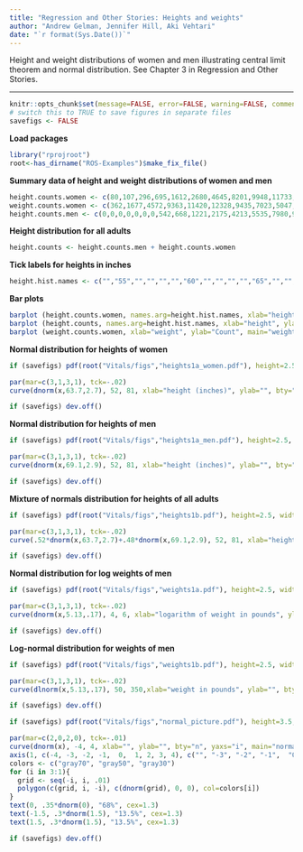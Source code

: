 ```yaml
---
title: "Regression and Other Stories: Heights and weights"
author: "Andrew Gelman, Jennifer Hill, Aki Vehtari"
date: "`r format(Sys.Date())`"
---
```

Height and weight distributions of women and men illustrating
central limit theorem and normal distribution. See Chapter 3 in
Regression and Other Stories.

-------------


```r
knitr::opts_chunk$set(message=FALSE, error=FALSE, warning=FALSE, comment=NA)
# switch this to TRUE to save figures in separate files
savefigs <- FALSE
```

**Load packages**

```r
library("rprojroot")
root<-has_dirname("ROS-Examples")$make_fix_file()
```

**Summary data of height and weight distributions of women and men**

```r
height.counts.women <- c(80,107,296,695,1612,2680,4645,8201,9948,11733,10270,9942,6181,3990,2131,1154,245,257,0,0,0,0)*10339/74167
weight.counts.women <- c(362,1677,4572,9363,11420,12328,9435,7023,5047,3621,2753,2081,1232,887,2366)*10339/74167
height.counts.men <- c(0,0,0,0,0,0,0,542,668,1221,2175,4213,5535,7980,9566,9578,8867,6716,5019,2745,1464,1263)*9983/67552
```

**Height distribution for all adults**

```r
height.counts <- height.counts.men + height.counts.women
```

**Tick labels for heights in inches**

```r
height.hist.names <- c("","55","","","","","60","","","","","65","","","","","70","","","","","75")
```

**Bar plots**

```r
barplot (height.counts.women, names.arg=height.hist.names, xlab="height", ylab="Count", main="heights of women\n(histogram)")
barplot (height.counts, names.arg=height.hist.names, xlab="height", ylab="Count", main="heights of all adults\n(histogram)")
barplot (weight.counts.women, xlab="weight", ylab="Count", main="weights of women\n(histogram)")
```

**Normal distribution for heights of women**

```r
if (savefigs) pdf(root("Vitals/figs","heights1a_women.pdf"), height=2.5, width=3.5)
```
```r
par(mar=c(3,1,3,1), tck=-.02)
curve(dnorm(x,63.7,2.7), 52, 81, xlab="height (inches)", ylab="", bty="n", yaxs="i", main="heights of women\n(normal distribution)", yaxt="n",mgp=c(1.5,.5,0),cex.main=.9)
```
```r
if (savefigs) dev.off()
```

**Normal distribution for heights of men**

```r
if (savefigs) pdf(root("Vitals/figs","heights1a_men.pdf"), height=2.5, width=3.5)
```
```r
par(mar=c(3,1,3,1), tck=-.02)
curve(dnorm(x,69.1,2.9), 52, 81, xlab="height (inches)", ylab="", bty="n", yaxs="i", main="heights of men\n(normal distribution)", yaxt="n", mgp=c(1.5,.5,0), cex.main=.9)
```
```r
if (savefigs) dev.off()
```

**Mixture of normals distribution for heights of all adults**

```r
if (savefigs) pdf(root("Vitals/figs","heights1b.pdf"), height=2.5, width=3.5)
```
```r
par(mar=c(3,1,3,1), tck=-.02)
curve(.52*dnorm(x,63.7,2.7)+.48*dnorm(x,69.1,2.9), 52, 81, xlab="height (inches)", ylab="", bty="n", yaxs="i", main="heights of all adults\n(not a normal distribution)", yaxt="n",mgp=c(1.5,.5,0), cex.main=.9)
```
```r
if (savefigs) dev.off()
```

**Normal distribution for log weights of men**

```r
if (savefigs) pdf(root("Vitals/figs","weights1a.pdf"), height=2.5, width=3.5)
```
```r
par(mar=c(3,1,3,1), tck=-.02)
curve(dnorm(x,5.13,.17), 4, 6, xlab="logarithm of weight in pounds", ylab="", bty="n", yaxs="i", main="log weights of men\n(normal distribution)", yaxt="n", mgp=c(1.5,.5,0), cex.main=.9)
```
```r
if (savefigs) dev.off()
```

**Log-normal distribution for weights of men**

```r
if (savefigs) pdf(root("Vitals/figs","weights1b.pdf"), height=2.5, width=3.5)
```
```r
par(mar=c(3,1,3,1), tck=-.02)
curve(dlnorm(x,5.13,.17), 50, 350,xlab="weight in pounds", ylab="", bty="n", yaxs="i", main="weights of men\n(lognormal distribution)", yaxt="n", mgp=c(1.5,.5,0), cex.main=.9)
```
```r
if (savefigs) dev.off()

```
```r
if (savefigs) pdf(root("Vitals/figs","normal_picture.pdf"), height=3.5, width=7, colormodel="gray")
```
```r
par(mar=c(2,0,2,0), tck=-.01)
curve(dnorm(x), -4, 4, xlab="", ylab="", bty="n", yaxs="i", main="normal distribution", xaxt="n", yaxt="n")
axis(1, c(-4, -3, -2, -1,  0,  1, 2, 3, 4), c("", "-3", "-2", "-1",  "0",  "1", "2", "3", ""), mgp=c(1.5, .5, 0), cex.axis=1.2)
colors <- c("gray70", "gray50", "gray30")
for (i in 3:1){
  grid <- seq(-i, i, .01)
  polygon(c(grid, i, -i), c(dnorm(grid), 0, 0), col=colors[i])
}
text(0, .35*dnorm(0), "68%", cex=1.3)
text(-1.5, .3*dnorm(1.5), "13.5%", cex=1.3)
text(1.5, .3*dnorm(1.5), "13.5%", cex=1.3)
```
```r
if (savefigs) dev.off()
```

